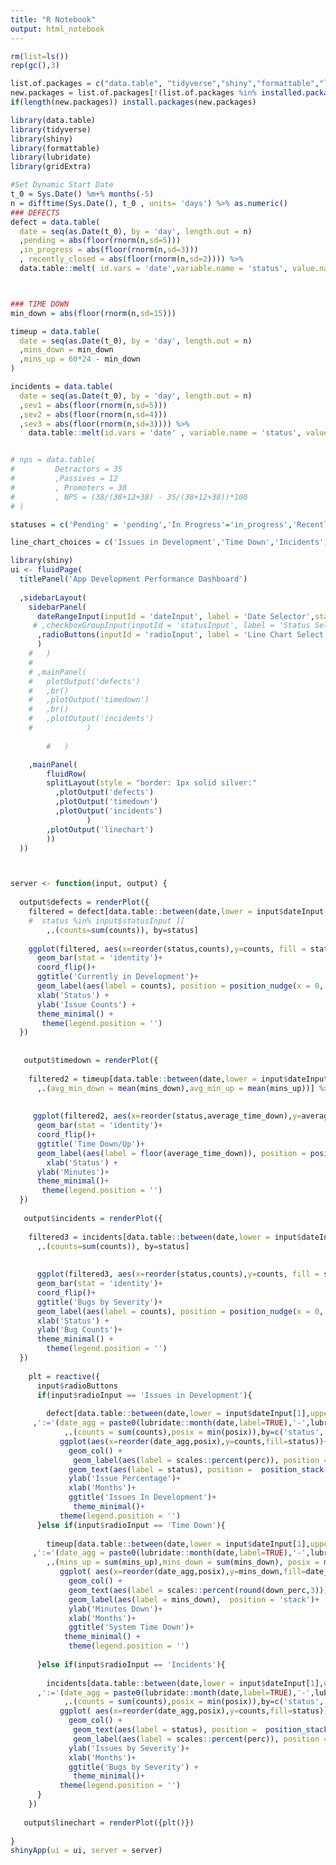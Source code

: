 ---
title: "R Notebook"
output: html_notebook
---


```{r}
rm(list=ls())
rep(gc(),3)
```

```{r}
list.of.packages = c("data.table", "tidyverse","shiny","formattable","lubridate",'gridExtra')
new.packages = list.of.packages[!(list.of.packages %in% installed.packages()[,"Package"])]
if(length(new.packages)) install.packages(new.packages)

library(data.table)
library(tidyverse)
library(shiny)
library(formattable)
library(lubridate)
library(gridExtra)

```

```{r}

#Set Dynamic Start Date
t_0 = Sys.Date() %m+% months(-5)
n = difftime(Sys.Date(), t_0 , units= 'days') %>% as.numeric()
### DEFECTS
defect = data.table(
  date = seq(as.Date(t_0), by = 'day', length.out = n)
  ,pending = abs(floor(rnorm(n,sd=5)))
  ,in_progress = abs(floor(rnorm(n,sd=3)))
  , recently_closed = abs(floor(rnorm(n,sd=2)))) %>%
  data.table::melt( id.vars = 'date',variable.name = 'status', value.name = 'counts')



### TIME DOWN
min_down = abs(floor(rnorm(n,sd=15)))

timeup = data.table(
  date = seq(as.Date(t_0), by = 'day', length.out = n)
  ,mins_down = min_down
  ,mins_up = 60*24 - min_down
)

incidents = data.table(
  date = seq(as.Date(t_0), by = 'day', length.out = n)
  ,sev1 = abs(floor(rnorm(n,sd=5)))
  ,sev2 = abs(floor(rnorm(n,sd=4)))
  ,sev3 = abs(floor(rnorm(n,sd=3)))) %>% 
    data.table::melt(id.vars = 'date' , variable.name = 'status', value.name = 'counts')


# nps = data.table(
#         Detractors = 35
#         ,Passives = 12
#         , Promoters = 38
#         , NPS = (38/(38+12+38) - 35/(38+12+38))*100
# )

```


```{r}

statuses = c('Pending' = 'pending','In Progress'='in_progress','Recently Closed'='recently_closed')

line_chart_choices = c('Issues in Development','Time Down','Incidents')

library(shiny)
ui <- fluidPage(
  titlePanel('App Development Performance Dashboard')
  
  ,sidebarLayout(
    sidebarPanel(
      dateRangeInput(inputId = 'dateInput', label = 'Date Selector',start = min(defect$date),end = max(defect$date))
     # ,checkboxGroupInput(inputId = 'statusInput', label = 'Status Selector', choices = statuses ,  selected=statuses)
      ,radioButtons(inputId = 'radioInput', label = 'Line Chart Select',choices = line_chart_choices)
      )
    #   )
    # 
    # ,mainPanel(
    #   plotOutput('defects')
    #   ,br()
    #   ,plotOutput('timedown')
    #   ,br()
    #   ,plotOutput('incidents')
    #            )
    
        #   )

    ,mainPanel(
        fluidRow(
        splitLayout(style = "border: 1px solid silver:"
          ,plotOutput('defects')
          ,plotOutput('timedown')
          ,plotOutput('incidents')
                 )
        ,plotOutput('linechart')
        ))
  ))



server <- function(input, output) {
  
  output$defects = renderPlot({
    filtered = defect[data.table::between(date,lower = input$dateInput[1],upper = input$dateInput[2])][
    #  status %in% input$statusInput ][
        ,.(counts=sum(counts)), by=status]
    
    ggplot(filtered, aes(x=reorder(status,counts),y=counts, fill = status))+
      geom_bar(stat = 'identity')+
      coord_flip()+
      ggtitle('Currently in Development')+
      geom_label(aes(label = counts), position = position_nudge(x = 0, y = 10))+
      xlab('Status') +
      ylab('Issue Counts') +
      theme_minimal() +
       theme(legend.position = '') 
  })
  
  
   output$timedown = renderPlot({
   
    filtered2 = timeup[data.table::between(date,lower = input$dateInput[1],upper = input$dateInput[2])][
      ,.(avg_min_down = mean(mins_down),avg_min_up = mean(mins_up))] %>% melt(variable.name = 'status',value.name='average_time_down')
    
    
     ggplot(filtered2, aes(x=reorder(status,average_time_down),y=average_time_down, fill = status))+
      geom_bar(stat = 'identity')+
      coord_flip()+
      ggtitle('Time Down/Up')+
      geom_label(aes(label = floor(average_time_down)), position = position_nudge(x = 0, y = 10))+
        xlab('Status') +
      ylab('Minutes')+
      theme_minimal()+
       theme(legend.position = '') 
  })
  
   output$incidents = renderPlot({
   
    filtered3 = incidents[data.table::between(date,lower = input$dateInput[1],upper = input$dateInput[2])][
      ,.(counts=sum(counts)), by=status]
    
    
      ggplot(filtered3, aes(x=reorder(status,counts),y=counts, fill = status))+
      geom_bar(stat = 'identity')+
      coord_flip()+
      ggtitle('Bugs by Severity')+
      geom_label(aes(label = counts), position = position_nudge(x = 0, y = 10))+
      xlab('Status') +
      ylab('Bug Counts')+
      theme_minimal() +
        theme(legend.position = '') 
  })
    
    plt = reactive({
      input$radioButtons
      if(input$radioInput == 'Issues in Development'){
        
        defect[data.table::between(date,lower = input$dateInput[1],upper = input$dateInput[2])][
     ,':='(date_agg = paste0(lubridate::month(date,label=TRUE),'-',lubridate::year(date)),posix = as.numeric(as.POSIXlt(date)))][
            ,.(counts = sum(counts),posix = min(posix)),by=c('status','date_agg')][,perc := round(counts/sum(counts),2),by=c('date_agg')]%>%unique() %>%
           ggplot(aes(x=reorder(date_agg,posix),y=counts,fill=status))+
             geom_col() +
              geom_label(aes(label = scales::percent(perc)), position = 'stack')+
             geom_text(aes(label = status), position =  position_stack(vjust = 0.5))+
             ylab('Issue Percentage')+
             xlab('Months')+
             ggtitle('Issues In Development')+
              theme_minimal()+
           theme(legend.position = '') 
      }else if(input$radioInput == 'Time Down'){
        
        timeup[data.table::between(date,lower = input$dateInput[1],upper = input$dateInput[2])][
     ,':='(date_agg = paste0(lubridate::month(date,label=TRUE),'-',lubridate::year(date)),posix = as.numeric(as.POSIXlt(date)))][
        ,.(mins_up = sum(mins_up),mins_down = sum(mins_down), posix = min(posix)),by=c('date_agg')][,':='(up_perc =   round(mins_up/sum(mins_down+mins_up),4),down_perc = round(mins_down/sum(mins_down+mins_up),4)),by=c('date_agg')]%>%unique() %>%
           ggplot( aes(x=reorder(date_agg,posix),y=mins_down,fill=date_agg))+
             geom_col() +
             geom_text(aes(label = scales::percent(round(down_perc,3))), position =  position_stack(vjust = 0.5))+
             geom_label(aes(label = mins_down),  position = 'stack')+
             ylab('Minutes Down')+
             xlab('Months')+
             ggtitle('System Time Down')+
            theme_minimal() +
             theme(legend.position = '') 
         
      }else if(input$radioInput == 'Incidents'){
        
        incidents[data.table::between(date,lower = input$dateInput[1],upper = input$dateInput[2])][
      ,':='(date_agg = paste0(lubridate::month(date,label=TRUE),'-',lubridate::year(date)),posix = as.numeric(as.POSIXlt(date)))][
            ,.(counts = sum(counts),posix = min(posix)),by=c('status','date_agg')][,perc := round(counts/sum(counts),2),by=c('date_agg')]%>%unique() %>%
           ggplot( aes(x=reorder(date_agg,posix),y=counts,fill=status))+
             geom_col() +
              geom_text(aes(label = status), position =  position_stack(vjust = 0.5),angle = 90)+
              geom_label(aes(label = scales::percent(perc)), position = 'stack')+
             ylab('Issues by Severity')+
             xlab('Months')+
             ggtitle('Bugs by Severity') +
              theme_minimal()+
           theme(legend.position = '') 
      }
    })
    
   output$linechart = renderPlot({plt()})
     
}
shinyApp(ui = ui, server = server)

```

